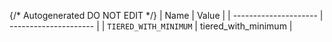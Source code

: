 {/* Autogenerated DO NOT EDIT  */}
| Name                  | Value                 |
| --------------------- | --------------------- |
| `TIERED_WITH_MINIMUM` | tiered_with_minimum   |